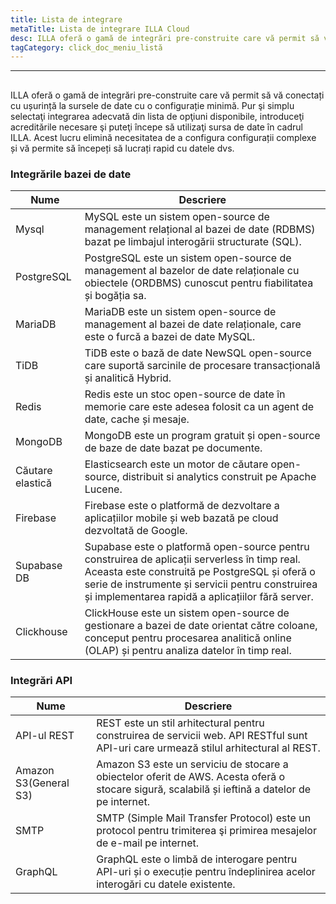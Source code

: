 ```yaml
---
title: Lista de integrare
metaTitle: Lista de integrare ILLA Cloud
desc: ILLA oferă o gamă de integrări pre-construite care vă permit să vă conectați cu ușurință la sursele de date cu o configurație minimă
tagCategory: click_doc_meniu_listă
---
```


* * *

## <Heading hidden>Lista de integrare</Heading>

ILLA oferă o gamă de integrări pre-construite care vă permit să vă conectați cu ușurință la sursele de date cu o configurație minimă. Pur şi simplu selectaţi integrarea adecvată din lista de opţiuni disponibile, introduceţi acreditările necesare şi puteţi începe să utilizaţi sursa de date în cadrul ILLA. Acest lucru elimină necesitatea de a configura configurații complexe și vă permite să începeți să lucrați rapid cu datele dvs.

### Integrările bazei de date

| Nume             | Descriere                                                                                                                                                                                                                                               |
| ---------------- | ------------------------------------------------------------------------------------------------------------------------------------------------------------------------------------------------------------------------------------------------------- |
| Mysql            | MySQL este un sistem open-source de management relațional al bazei de date (RDBMS) bazat pe limbajul interogării structurate (SQL).                                                                                                                     |
| PostgreSQL       | PostgreSQL este un sistem open-source de management al bazelor de date relaționale cu obiectele (ORDBMS) cunoscut pentru fiabilitatea și bogăția sa.                                                                                                    |
| MariaDB          | MariaDB este un sistem open-source de management al bazei de date relaționale, care este o furcă a bazei de date MySQL.                                                                                                                                 |
| TiDB             | TiDB este o bază de date NewSQL open-source care suportă sarcinile de procesare transacțională și analitică Hybrid.                                                                                                                                     |
| Redis            | Redis este un stoc open-source de date în memorie care este adesea folosit ca un agent de date, cache și mesaje.                                                                                                                                        |
| MongoDB          | MongoDB este un program gratuit și open-source de baze de date bazat pe documente.                                                                                                                                                                      |
| Căutare elastică | Elasticsearch este un motor de căutare open-source, distribuit si analytics construit pe Apache Lucene.                                                                                                                                                 |
| Firebase         | Firebase este o platformă de dezvoltare a aplicațiilor mobile și web bazată pe cloud dezvoltată de Google.                                                                                                                                              |
| Supabase DB      | Supabase este o platformă open-source pentru construirea de aplicații serverless în timp real. Aceasta este construită pe PostgreSQL și oferă o serie de instrumente și servicii pentru construirea și implementarea rapidă a aplicațiilor fără server. |
| Clickhouse       | ClickHouse este un sistem open-source de gestionare a bazei de date orientat către coloane, conceput pentru procesarea analitică online (OLAP) și pentru analiza datelor în timp real.                                                                  |

### Integrări API

| Nume                  | Descriere                                                                                                                                       |
| --------------------- | ----------------------------------------------------------------------------------------------------------------------------------------------- |
| API-ul REST           | REST este un stil arhitectural pentru construirea de servicii web. API RESTful sunt API-uri care urmează stilul arhitectural al REST.           |
| Amazon S3(General S3) | Amazon S3 este un serviciu de stocare a obiectelor oferit de AWS. Acesta oferă o stocare sigură, scalabilă și ieftină a datelor de pe internet. |
| SMTP                  | SMTP (Simple Mail Transfer Protocol) este un protocol pentru trimiterea şi primirea mesajelor de e-mail pe internet.                            |
| GraphQL               | GraphQL este o limbă de interogare pentru API-uri și o execuție pentru îndeplinirea acelor interogări cu datele existente.                      |
